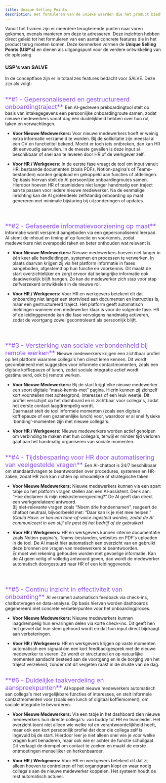 ```yaml
---
title: Unique Selling Points
description: Het formuleren van de unieke waarden die het product biedt aan gebruikers
---
```



Vanuit het framen zijn er meerdere terugkerende punten naar voren gekomen, evenals manieren om
deze te adresseren. Deze inzichten hebben direct geleid tot het formuleren van een aantal
concrete features die in het product terug moeten komen. Deze kenmerken vormen de **Unique Selling
Points (USP's)** en dienen als uitgangspunt voor de verdere ontwikkeling van de oplossing.

### USP's van SALVE

In de conceptfase zijn er in totaal zes features bedacht voor SALVE. Deze zijn als volgt:

<br />
<span style="color: #874fff; font-size: 1.25rem;">
  **#1 - Gepersonaliseerd en gestructureerd onboardingtraject**
</span>
Een AI-gedreven preboardingtool stelt op basis van intakegegevens een
persoonlijke onboardingroute samen, zodat nieuwe medewerkers vanaf dag één
duidelijkheid hebben over hun rol, taken en verwachtingen.

- **Voor Nieuwe Medewerkers:**
  Voor nieuwe medewerkers hoeft er weinig extra informatie verzameld te worden.
  Bij de sollicitatie zijn meestal al een CV en functietitel bekend. Mocht er
  toch iets ontbreken, dan kan HR dit eenvoudig aanvullen. In de meeste gevallen
  is deze input al beschikbaar of snel aan te leveren door HR of de werkgever
  zelf.

- **Voor HR / Werkgevers:**
  In de eerste fase vraagt de tool om input vanuit HR: bestaande documenten
  (zoals PDFs, Notion-pagina's of Teams-bestanden) worden geüpload en gekoppeld
  aan functies of afdelingen. Op basis hiervan stelt de AI persoonlijke
  onboardingroutes samen. Hierdoor hoeven HR of teamleiders niet langer
  handmatig een traject aan te passen voor iedere nieuwe medewerker. Na de
  eenmalige inrichting kan de AI grotendeels zelfstandig onboarding op maat
  genereren met minimale bijsturing bij uitzonderingen of updates.

  <br />
  <br />

<span style="color: #874fff; font-size: 1.25rem;">
  **#2 - Gefaseerde informatievoorziening op maat**
</span>
Informatie wordt verspreid aangeboden via een gepersonaliseerd leerpad. AI stemt
de inhoud en timing af op functie en voorkennis, zodat medewerkers niet overspoeld
raken en beter onthouden wat relevant is.

- **Voor Nieuwe Medewerkers:**
  Nieuwe medewerkers hoeven niet langer in één keer alle handleidingen, systemen en
  processen te verwerken. In plaats daarvan krijgen zij via het platform informatie
  in fases aangeboden, afgestemd op hun functie en voorkennis. Dit maakt de start
  overzichtelijker en zorgt ervoor dat belangrijke informatie ook daadwerkelijk
  blijft hangen. Zo kan de medewerker zich stap voor stap zelfverzekerd ontwikkelen
  in de nieuwe rol.

- **Voor HR / Werkgevers:**
  Voor HR en werkgevers betekent dit dat onboarding niet langer een stortvloed aan
  documenten en instructies is, maar een gestructureerd traject. Het platform geeft
  automatisch meldingen wanneer een medewerker klaar is voor de volgende fase. HR of
  de leidinggevende kan die fase vervolgens handmatig activeren, zodat de voortgang
  zowel gecontroleerd als persoonlijk blijft.

  <br />
  <br />

<span style="color: #874fff; font-size: 1.25rem;">
  **#3 - Versterking van sociale verbondenheid bij remote werken**
</span>
Nieuwe medewerkers krijgen een zichtbaar profiel op het platform waarmee collega's
hen direct leren kennen. Dit wordt gecombineerd met suggesties voor informele contactmomenten,
zoals een digitale koffiepauze of lunch, zodat sociale integratie actief wordt gestimuleerd,
ook bij remote werken.

- **Voor Nieuwe Medewerkers:**
  Bij de start krijgt elke nieuwe medewerker een soort digitale “maak-kennis-met” pagina.
  Hierin kunnen zij zichzelf kort voorstellen met achtergrond, interesses of een leuk weetje.
  Dit profiel verschijnt op het dashboard en is zichtbaar voor collega's, zodat het eerste
  contact laagdrempelig wordt.<br />
  Daarnaast stelt de tool informele momenten (zoals een digitale koffiepauze of een
  gezamenlijke lunch) voor, waardoor er al snel fysieke 'bonding'-momenten zijn met
  nieuwe collega's.

- **Voor HR / Werkgevers:**
  Nieuwe medewerkers worden actief geholpen om verbinding te maken met hun collega's, terwijl
  er minder tijd verloren gaat aan het handmatig organiseren van sociale momenten.
  <br />
  <br />

<span style="color: #874fff; font-size: 1.25rem;">
  **#4 - Tijdsbesparing voor HR door automatisering van veelgestelde vragen**
</span>
Een AI-chatbot is 24/7 beschikbaar om standaardvragen te beantwoorden over procedures,
systemen en HR-zaken, zodat HR zich kan richten op inhoudelijke of strategische taken.

- **Voor Nieuwe Medewerkers:**
  Nieuwe medewerkers kunnen via een apart tabje op het platform vragen stellen aan een
  AI-assistent. Denk aan: “Hoe declareer ik mijn reiskostenvergoeding?” De AI geeft dan
  direct een werkgerelateerd antwoord. <br />
  Bij niet-relevante vragen zoals “Noem drie hondennamen”, reageert de chatbot neutraal,
  bijvoorbeeld met: “Daar kan ik je niet mee helpen.” <br />
  _(Could Have: er kan een tone-of-voice ingesteld worden, zodat de AI communiceert in een
  stijl die past bij het bedrijf of de gebruiker)_

- **Voor HR / Werkgevers:**
  HR en werkgevers kunnen interne documentatie zoals Notion-pagina's, Teams-bestanden,
  websites en PDF's uploaden in de tool. De AI maakt hier automatisch een overzicht van en
  gebruikt deze bronnen om vragen van medewerkers te beantwoorden. <br />
  Er moet wel rekening gehouden worden met gevoelige informatie. Kan de AI geen veilig of
  volledig antwoord geven, dan wordt de medewerker automatisch doorgestuurd naar HR of
  een leidinggevende.

  <br />
  <br />

<span style="color: #874fff; font-size: 1.25rem;">
  **#5 - Continu inzicht in effectiviteit van onboarding**
</span>
AI verzamelt automatisch feedback via check-ins, chatbotvragen en data-analyse. Op
basis hiervan worden dashboards gegenereerd met concrete verbeterpunten voor het
onboardingproces.

- **Voor Nieuwe Medewerkers:**
  Nieuwe medewerkers kunnen laagdrempelig hun ervaringen delen via korte check-ins.
  Dit geeft hen het gevoel dat hun stem gehoord wordt en dat hun input direct
  bijdraagt aan verbeteringen.

- **Voor HR / Werkgevers:**
  HR en werkgevers krijgen op vaste momenten automatisch een signaal om een kort
  feedbackgesprek met de nieuwe medewerker te voeren. Zo wordt er structureel en
  op natuurlijke momenten aandacht besteed aan de voortgang en is de borging van
  het traject verzekerd, zonder dat dit vergeten raakt in de drukte van de dag.
  <br />
  <br />

<span style="color: #874fff; font-size: 1.25rem;">
  **#6 - Duidelijke taakverdeling en aanspreekpunten**
</span>
AI koppelt nieuwe medewerkers automatisch aan collega's met vergelijkbare functies
of interesses, en stelt informele contactmomenten voor (zoals een lunch of digitaal
koffiemoment), om sociale integratie te bevorderen.

- **Voor Nieuwe Medewerkers:**
  Via een tabje in het dashboard zien nieuwe medewerkers hun directe collega's: van buddy
  tot HR en teamleider. Het overzicht toont niet alleen wie welke rol en verantwoordelijkheid
  heeft, maar ook een kort persoonlijk profiel dat door die collega zelf is ingevuld bij
  de start. Hierdoor leer je niet alleen snel wie je voor welke vragen kunt benaderen, maar
  ook wie er achter de functie schuilgaat. Dit verlaagt de drempel om contact te zoeken en
  maakt de eerste ontmoetingen menselijker en herkenbaarder.

- **Voor HR / Werkgevers:**
  Voor HR en werkgevers betekent dit dat zij alleen hoeven te controleren of het organogram
  klopt en waar nodig collega's aan de nieuwe medewerker koppelen. Het systeem houdt de
  rest automatisch actueel.
